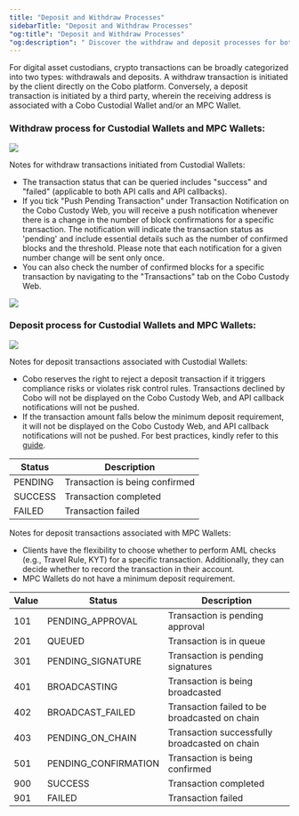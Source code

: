 ```yaml
---
title: "Deposit and Withdraw Processes"
sidebarTitle: "Deposit and Withdraw Processes"
"og:title": "Deposit and Withdraw Processes"
"og:description": " Discover the withdraw and deposit processes for both Custodial Wallets and MPC Wallets."
---
```


For digital asset custodians, crypto transactions can be broadly categorized into two types: withdrawals and deposits.
A withdraw transaction is initiated by the client directly on the Cobo platform.
Conversely, a deposit transaction is initiated by a third party, wherein the receiving address is associated with a Cobo Custodial Wallet and/or an MPC Wallet.

### Withdraw process for Custodial Wallets and MPC Wallets:

<img src="/images/custodial-wallet-withdrawal-process.png" />

Notes for withdraw transactions initiated from Custodial Wallets:
 - The transaction status that can be queried includes "success" and "failed" (applicable to both API calls and API callbacks).
 - If you tick "Push Pending Transaction" under Transaction Notification on the Cobo Custody Web, you will receive a push notification whenever there is a change in the number of block confirmations for a specific transaction. The notification will indicate the transaction status as 'pending' and include essential details such as the number of confirmed blocks and the threshold. Please note that each notification for a given number change will be sent only once.
 - You can also check the number of confirmed blocks for a specific transaction by navigating to the "Transactions" tab on the Cobo Custody Web.

<img src="/images/mpc-wallet-withdrawal-process.png" />

### Deposit process for Custodial Wallets and MPC Wallets:

<img src="/images/custodial-mpc-deposit-process.png" />

Notes for deposit transactions associated with Custodial Wallets:
 - Cobo reserves the right to reject a deposit transaction if it triggers compliance risks or violates risk control rules. Transactions declined by Cobo will not be displayed on the Cobo Custody Web, and API callback notifications will not be pushed.
 - If the transaction amount falls below the minimum deposit requirement, it will not be displayed on the Cobo Custody Web, and API callback notifications will not be pushed. For best practices, kindly refer to this [guide](/guides/howtos/querying-deposit-transactions).

| Status      | Description |
| ----------- | ----------- |
| PENDING | Transaction is being confirmed|
| SUCCESS | Transaction completed|
| FAILED | Transaction failed|

Notes for deposit transactions associated with MPC Wallets:
 - Clients have the flexibility to choose whether to perform AML checks (e.g., Travel Rule, KYT) for a specific transaction.
   Additionally, they can decide whether to record the transaction in their account.
 - MPC Wallets do not have a minimum deposit requirement.

| Value | Status | Description |
| ----------- | ----------- | ----------- |
| 101 | PENDING_APPROVAL | Transaction is pending approval |
| 201 | QUEUED | Transaction is in queue|
| 301 | PENDING_SIGNATURE | Transaction is pending signatures |
| 401 | BROADCASTING | Transaction is being broadcasted |
| 402 | BROADCAST_FAILED | Transaction failed to be broadcasted on chain|
| 403 | PENDING_ON_CHAIN | Transaction successfully broadcasted on chain|
| 501 | PENDING_CONFIRMATION | Transaction is being confirmed |
| 900 | SUCCESS | Transaction completed |
| 901 | FAILED | Transaction failed|